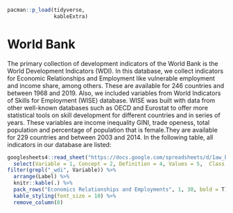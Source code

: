```r
pacman::p_load(tidyverse,
               kableExtra)
```

# World Bank

The primary collection of development indicators of the World Bank is the World Development Indicators (WDI). In this database, we collect indicators for Economic Relationships and Employment like vulnerable employment and income share, among others. These are available for 246 countries and between 1968 and 2019.
Also, we included variables from World Indicators of Skills for Employment (WISE) database. WISE was built with data from other well-known databases such as OECD and Eurostat to offer more statistical tools on skill development for different countries and in series of years. These variables are income inequality GINI, trade openess, total population and percentage of population that is female.They are available for 229 countries and between 2003 and 2014.
In the following table, all indicators in our database are listed:

```r

googlesheets4::read_sheet("https://docs.google.com/spreadsheets/d/1aw_byhiC4b_0XPcTDtsCpCeJHabK38i4pCmkHshYMB8/edit#gid=0", range = c("B268:N309"), sheet= "Variables", col_names = F) %>%
  select(Variable = 1, Concept = 2, Definition = 4, Values = 5,  Class = 6, "Temporal coverage" = 7, "Regional coverage" = 8, Label = 13) %>%
filter(grepl("_wdi", Variable)) %>% 
  arrange(Label) %>%
  knitr::kable(.) %>% 
  pack_rows("Economics Relationships and Employments", 1, 30, bold = T) %>%
  kable_styling(font_size = 10) %>% 
  remove_column(8)

```
